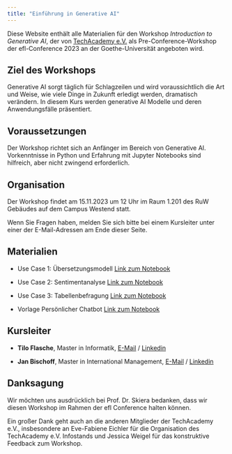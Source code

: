 ```yaml
---
title: "Einführung in Generative AI"
---
```


Diese Website enthält alle Materialien für den Workshop *Introduction to Generative AI*, der von [TechAcademy e.V.](https://tech-academy.io) als Pre-Conference-Workshop der efl-Conference 2023 an der Goethe-Universität angeboten wird.

## Ziel des Workshops

Generative AI sorgt täglich für Schlagzeilen und wird voraussichtlich die Art und Weise, wie viele Dinge in Zukunft erledigt werden, dramatisch verändern. In diesem Kurs werden generative AI Modelle und deren Anwendungsfälle präsentiert.


## Voraussetzungen

Der Workshop richtet sich an Anfänger im Bereich von Generative AI. Vorkenntnisse in Python und Erfahrung mit Jupyter Notebooks sind hilfreich, aber nicht zwingend erforderlich.


## Organisation

Der Workshop findet am 15.11.2023 um 12 Uhr im Raum 1.201 des RuW Gebäudes auf dem Campus Westend statt.

Wenn Sie Fragen haben, melden Sie sich bitte bei einem Kursleiter unter einer der E-Mail-Adressen am Ende dieser Seite.

## Materialien

- Use Case 1: Übersetzungsmodell
[Link zum Notebook](https://colab.research.google.com/github/tech-academy-ev/efl-2023-generative-ai/blob/main/notebooks/LanguageTranslation.ipynb)

- Use Case 2: Sentimentanalyse
[Link zum Notebook](https://colab.research.google.com/github/tech-academy-ev/efl-2023-generative-ai/blob/main/notebooks/SentimentAnalysis.ipynb)

- Use Case 3: Tabellenbefragung
[Link zum Notebook](https://colab.research.google.com/github/tech-academy-ev/efl-2023-generative-ai/blob/main/notebooks/TableQuestionAnswering.ipynb)

- Vorlage Persönlicher Chatbot [Link zum Notebook](https://colab.research.google.com/github/Jan23Bischoff/personal_chatbot_template/blob/main/Personal_Chatbot_Template.ipynb)

## Kursleiter

-   **Tilo Flasche**, Master in Informatik, [E-Mail](mailto:tilo.flasche@tech-academy.io) / [Linkedin](https://www.linkedin.com/in/tilo-flasche-328b11187/)

-   **Jan Bischoff**, Master in International Management, [E-Mail](mailto:jan.bischoff@tech-academy.io) / [Linkedin](https://www.linkedin.com/in/jan-bischoff-43563b1a4)

## Danksagung {.unnumbered}

Wir möchten uns ausdrücklich bei Prof. Dr. Skiera bedanken, dass wir diesen Workshop im Rahmen der efl Conference halten können.

Ein großer Dank geht auch an die anderen Mitglieder der TechAcademy e.V., insbesondere an Eve-Fabiene Eichler für die Organisation des TechAcademy e.V. Infostands und Jessica Weigel für das konstruktive Feedback zum Workshop.
